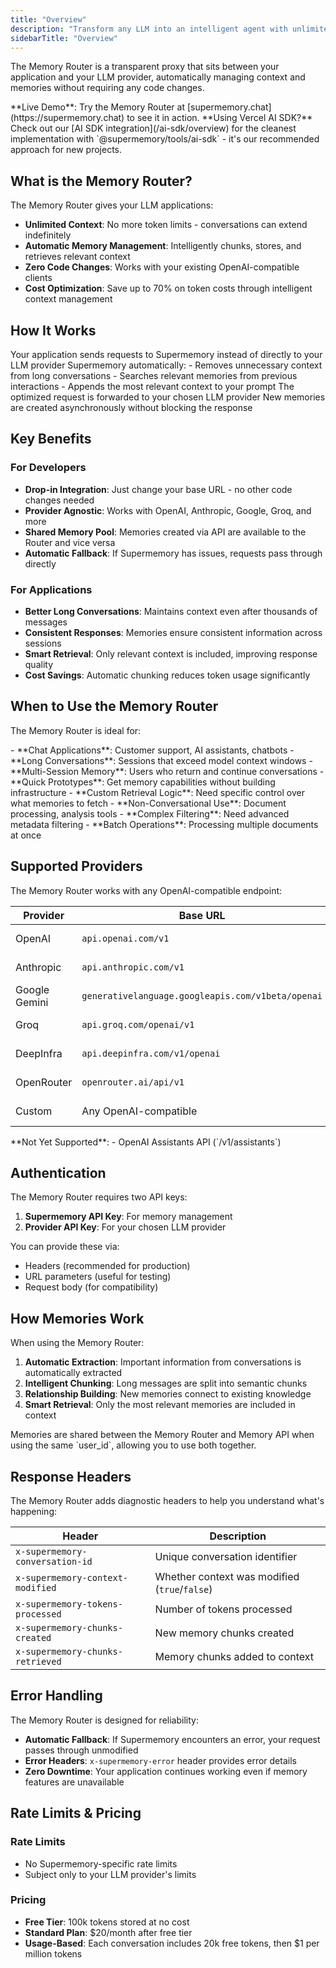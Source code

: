 ```yaml
---
title: "Overview"
description: "Transform any LLM into an intelligent agent with unlimited context and persistent memory"
sidebarTitle: "Overview"
---
```


The Memory Router is a transparent proxy that sits between your application and your LLM provider, automatically managing context and memories without requiring any code changes.

<Note>
**Live Demo**: Try the Memory Router at [supermemory.chat](https://supermemory.chat) to see it in action.
</Note>

<Tip>
**Using Vercel AI SDK?** Check out our [AI SDK integration](/ai-sdk/overview) for the cleanest implementation with `@supermemory/tools/ai-sdk` - it's our recommended approach for new projects.
</Tip>

## What is the Memory Router?

The Memory Router gives your LLM applications:

- **Unlimited Context**: No more token limits - conversations can extend indefinitely
- **Automatic Memory Management**: Intelligently chunks, stores, and retrieves relevant context
- **Zero Code Changes**: Works with your existing OpenAI-compatible clients
- **Cost Optimization**: Save up to 70% on token costs through intelligent context management

## How It Works

<Steps>
  <Step title="Proxy Request">
    Your application sends requests to Supermemory instead of directly to your LLM provider
  </Step>

  <Step title="Context Management">
    Supermemory automatically:
    - Removes unnecessary context from long conversations
    - Searches relevant memories from previous interactions
    - Appends the most relevant context to your prompt
  </Step>

  <Step title="Forward to LLM">
    The optimized request is forwarded to your chosen LLM provider
  </Step>

  <Step title="Async Memory Creation">
    New memories are created asynchronously without blocking the response
  </Step>
</Steps>

## Key Benefits

### For Developers

- **Drop-in Integration**: Just change your base URL - no other code changes needed
- **Provider Agnostic**: Works with OpenAI, Anthropic, Google, Groq, and more
- **Shared Memory Pool**: Memories created via API are available to the Router and vice versa
- **Automatic Fallback**: If Supermemory has issues, requests pass through directly

### For Applications

- **Better Long Conversations**: Maintains context even after thousands of messages
- **Consistent Responses**: Memories ensure consistent information across sessions
- **Smart Retrieval**: Only relevant context is included, improving response quality
- **Cost Savings**: Automatic chunking reduces token usage significantly

## When to Use the Memory Router

The Memory Router is ideal for:

<Tabs>
  <Tab title="Perfect For">
    - **Chat Applications**: Customer support, AI assistants, chatbots
    - **Long Conversations**: Sessions that exceed model context windows
    - **Multi-Session Memory**: Users who return and continue conversations
    - **Quick Prototypes**: Get memory capabilities without building infrastructure
  </Tab>

  <Tab title="Consider API Instead">
    - **Custom Retrieval Logic**: Need specific control over what memories to fetch
    - **Non-Conversational Use**: Document processing, analysis tools
    - **Complex Filtering**: Need advanced metadata filtering
    - **Batch Operations**: Processing multiple documents at once
  </Tab>
</Tabs>

## Supported Providers

The Memory Router works with any OpenAI-compatible endpoint:

| Provider | Base URL | Status |
|----------|----------|---------|
| OpenAI | `api.openai.com/v1` | ✅ Fully Supported |
| Anthropic | `api.anthropic.com/v1` | ✅ Fully Supported |
| Google Gemini | `generativelanguage.googleapis.com/v1beta/openai` | ✅ Fully Supported |
| Groq | `api.groq.com/openai/v1` | ✅ Fully Supported |
| DeepInfra | `api.deepinfra.com/v1/openai` | ✅ Fully Supported |
| OpenRouter | `openrouter.ai/api/v1` | ✅ Fully Supported |
| Custom | Any OpenAI-compatible | ✅ Supported |

<Warning>
**Not Yet Supported**:
- OpenAI Assistants API (`/v1/assistants`)
</Warning>

## Authentication

The Memory Router requires two API keys:

1. **Supermemory API Key**: For memory management
2. **Provider API Key**: For your chosen LLM provider

You can provide these via:
- Headers (recommended for production)
- URL parameters (useful for testing)
- Request body (for compatibility)

## How Memories Work

When using the Memory Router:

1. **Automatic Extraction**: Important information from conversations is automatically extracted
2. **Intelligent Chunking**: Long messages are split into semantic chunks
3. **Relationship Building**: New memories connect to existing knowledge
4. **Smart Retrieval**: Only the most relevant memories are included in context

<Note>
Memories are shared between the Memory Router and Memory API when using the same `user_id`, allowing you to use both together.
</Note>

## Response Headers

The Memory Router adds diagnostic headers to help you understand what's happening:

| Header | Description |
|--------|-------------|
| `x-supermemory-conversation-id` | Unique conversation identifier |
| `x-supermemory-context-modified` | Whether context was modified (`true`/`false`) |
| `x-supermemory-tokens-processed` | Number of tokens processed |
| `x-supermemory-chunks-created` | New memory chunks created |
| `x-supermemory-chunks-retrieved` | Memory chunks added to context |

## Error Handling

The Memory Router is designed for reliability:

- **Automatic Fallback**: If Supermemory encounters an error, your request passes through unmodified
- **Error Headers**: `x-supermemory-error` header provides error details
- **Zero Downtime**: Your application continues working even if memory features are unavailable

## Rate Limits & Pricing

### Rate Limits
- No Supermemory-specific rate limits
- Subject only to your LLM provider's limits

### Pricing
- **Free Tier**: 100k tokens stored at no cost
- **Standard Plan**: $20/month after free tier
- **Usage-Based**: Each conversation includes 20k free tokens, then $1 per million tokens
